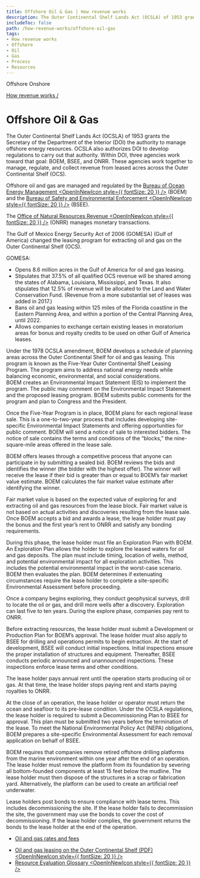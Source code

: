 ```yaml
---
title: Offshore Oil & Gas | How revenue works
description: The Outer Continental Shelf Lands Act (OCSLA) of 1953 grants the Secretary of the Department of the Interior (DOI) the authority to manage offshore energy resources and to develop regulations to carry out that authority. Three agencies within DOI — BOEM, BSEE, and ONRR — work together to manage, regulate, and collect revenue from leased acres across the Outer Continental Shelf.
includeToc: false
path: /how-revenue-works/offshore-oil-gas
tags:
- How revenue works
- Offshore
- Oil
- Gas
- Process
- Resources
---
```


<PageTabs>
  <PageTab>
    Offshore
  </PageTab>
  <PageTab alt={'Navigate to Onshore Oil and Gas'} to={'/how-revenue-works/onshore-oil-gas/'}>
    Onshore
  </PageTab>
</PageTabs>
<Box bgcolor='primary.main'>
<Container maxWidth="lg">
<Grid container alignItems='center'>
<Grid item xs={12} sm={8}>
<Box p={3} pl={0}>

[How revenue works /](/how-revenue-works/)


# Offshore Oil & Gas

The Outer Continental Shelf Lands Act (OCSLA) of 1953 grants the Secretary of the Department of the Interior (DOI) the authority to manage offshore energy resources. OCSLA also authorizes DOI to develop regulations to carry out that authority. Within DOI, three agencies work toward that goal: BOEM, BSEE, and ONRR. These agencies work together to manage, regulate, and collect revenue from leased acres across the <GlossaryTerm>Outer Continental Shelf</GlossaryTerm> (OCS).

</Box>
</Grid>
<Grid container xs={12} sm={4} >
<Box p={3} border={4} borderTop={0} borderBottom={0} borderColor='white'>
<Grid container xs={12}>
<Grid item xs={8}>

Offshore oil and gas are managed and regulated by the [Bureau of Ocean Energy Management <OpenInNewIcon style={{ fontSize: 20 }} />](http://www.boem.gov/) (BOEM) and the [Bureau of Safety and Environmental Enforcement <OpenInNewIcon style={{ fontSize: 20 }} />](http://www.bsee.gov/) (BSEE).

</Grid>
<Grid item xs={4}>
<Box p={4}><BoemLogoImg></BoemLogoImg></Box>
<Box p={4} pt={0}><BseeLogoImg></BseeLogoImg></Box>
</Grid>
<Grid item xs={8}>

The [Office of Natural Resources Revenue <OpenInNewIcon style={{ fontSize: 20 }} />](http://www.onrr.gov/) (ONRR) manages monetary transactions.

</Grid>
<Grid item xs={4}>
<Box p={4}><OnrrLogoImg></OnrrLogoImg></Box>
</Grid>
</Grid>
</Box>
</Grid>
</Grid>

</Container>
</Box>
<OffshoreOilGasBackground>
<Grid container spacing={2} alignItems='flex-start'>
<Grid item xs={12} sm={4}>
<Box p={9} m={9}  display={{ xs: 'none', sm: 'block' }}/>
<Box p={8} display={{ xs: 'block', sm: 'none' }}/>
<DidYouKnowCard>

The Gulf of Mexico Energy Security Act of 2006 (GOMESA) (Gulf of America) changed the leasing program for extracting oil and gas on the Outer Continental Shelf (OCS).

<CollapsibleContent>

GOMESA:
* Opens 8.6 million acres in the Gulf of America for oil and gas leasing.
* Stipulates that 37.5% of all qualified OCS revenue will be shared among the states of Alabama, Louisiana, Mississippi, and Texas. It also stipulates that 12.5% of revenue will be allocated to the Land and Water Conservation Fund. (Revenue from a more substantial set of leases was added in 2017.)
* Bans oil and gas leasing within 125 miles of the Florida coastline in the Eastern Planning Area, and within a portion of the Central Planning Area, until 2022.
* Allows companies to exchange certain existing leases in moratorium areas for bonus and royalty credits to be used on other Gulf of America leases.

</CollapsibleContent>
</DidYouKnowCard>
</Grid>
<Grid item xs={12} sm={1}>
</Grid>
<Grid item xs={12} sm={7}>
<Box mt={5}>
<ProcessCard step={1} name={'Plan'}>

Under the 1978 OCSLA amendment, BOEM develops a schedule of planning areas across the Outer Continental Shelf for oil and gas leasing. This program is known as the Five-Year Outer Continental Shelf Leasing Program. The program aims to address national energy needs while balancing economic, environmental, and social considerations.
<br />
BOEM creates an <GlossaryTerm>Environmental Impact Statement (EIS)</GlossaryTerm> to implement the program. The public may comment on the Environmental Impact Statement and the proposed leasing program. BOEM submits public comments for the program and plan to Congress and the President.

</ProcessCard>
<ProcessCard step={2} name={'Lease'}>

Once the Five-Year Program is in place, BOEM plans for each regional lease sale. This is a one-to-two-year process that includes developing site-specific Environmental Impact Statements and offering opportunities for public comment. BOEM will send a notice of sale to interested bidders. The notice of sale contains the terms and conditions of the “blocks,” the nine-square-mile areas offered in the lease sale.
<br />

BOEM offers leases through a competitive process that anyone can participate in by submitting a sealed bid. BOEM reviews the bids and identifies the winner (the bidder with the highest offer). The winner will receive the lease if their bid is greater than or equal to BOEM’s <GlossaryTerm>fair market value</GlossaryTerm> estimate. BOEM calculates the fair market value estimate after identifying the winner. 
<br />

Fair market value is based on the expected value of exploring for and extracting oil and gas resources from the lease block. Fair market value is not based on actual activities and discoveries resulting from the lease sale. Once BOEM accepts a bid and awards a lease, the lease holder must pay the <GlossaryTerm>bonus</GlossaryTerm> and the first year’s rent to ONRR and satisfy any bonding requirements.
<br />

</ProcessCard>
<ProcessCard step={3} name={'Explore'}>

During this phase, the lease holder must file an Exploration Plan with BOEM. An Exploration Plan allows the holder to explore the leased waters for oil and gas deposits. The plan must include timing, location of wells, method, and potential environmental impact for all exploration activities. This includes the potential environmental impact in the worst-case scenario. BOEM then evaluates the plan. BOEM determines if extenuating circumstances require the lease holder to complete a site-specific Environmental Assessment before proceeding.
<br />

Once a company begins exploring, they conduct geophysical surveys, drill to locate the oil or gas, and drill more wells after a discovery. Exploration can last five to ten years. During the explore phase, companies pay <GlossaryTerm>rent</GlossaryTerm> to ONRR.

</ProcessCard>
<ProcessCard step={4} name={'Develop'}>

Before extracting resources, the lease holder must submit a Development or Production Plan for BOEM’s approval. The lease holder must also apply to BSEE for drilling and operations permits to begin extraction. At the start of development, BSEE will conduct initial inspections. Initial inspections ensure the proper installation of structures and equipment. Thereafter, BSEE conducts periodic announced and unannounced inspections.  These inspections enforce lease terms and other conditions.
<br />

The lease holder pays annual rent until the operation starts producing oil or gas. At that time, the lease holder stops paying rent and starts paying <GlossaryTerm>royalties</GlossaryTerm> to ONRR.

</ProcessCard>
<ProcessCard step={5} name={'Decommission and reclaim'}>

At the close of an operation, the lease holder or operator must return the ocean and seafloor to its pre-lease condition. Under the OCSLA regulations, the lease holder is required to submit a Decommissioning Plan to BSEE for approval. This plan must be submitted two years before the termination of the lease. To meet the National Environmental Policy Act (NEPA) obligations, BOEM prepares a site-specific Environmental Assessment for each removal application on behalf of BSEE.
<br />

BOEM requires that companies remove retired offshore drilling platforms from the marine environment within one year after the end of an operation. The lease holder must remove the platform from its foundation by severing all bottom-founded components at least 15 feet below the mudline. The lease holder must then dispose of the structures in a scrap or fabrication yard. Alternatively, the platform can be used to create an artificial reef underwater.
<br />

Lease holders post bonds to ensure compliance with lease terms. This includes decommissioning the site. If the lease holder fails to decommission the site, the government may use the bonds to cover the cost of decommissioning. If the lease holder complies, the government returns the bonds to the lease holder at the end of the operation.
<br />

</ProcessCard>
<ProcessCard name={'Rates and fees'} defaultExpanded={true}>

- [Oil and gas rates and fees](/how-revenue-works/revenues/#Oil-and-gas)

</ProcessCard>
<ProcessCard name={'Learn more'} defaultExpanded={true}>

- [Oil and gas leasing on the Outer Continental Shelf (PDF) <OpenInNewIcon style={{ fontSize: 20 }} />](https://www.boem.gov/sites/default/files/uploadedFiles/BOEM/Oil_and_Gas_Energy_Program/Leasing/5BOEMRE_Leasing101.pdf)
- [Resource Evaluation Glossary <OpenInNewIcon style={{ fontSize: 20 }} />](https://www.boem.gov/oil-gas-energy/resource-evaluation)

</ProcessCard>
</Box>
</Grid>
</Grid>
</OffshoreOilGasBackground>
